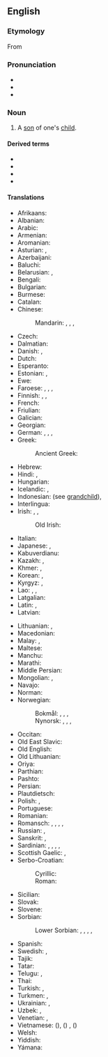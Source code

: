 ==English==

===Etymology===
From {{prefix|en|grand|son}}

===Pronunciation===
* {{IPA|en|/ˈɡɹæn(d)sʌn/}}
* {{audio|en|en-us-grandson.ogg|Audio (US)}}
* {{hyphenation|en|grand|son}}

===Noun===
{{en-noun}}

# A [[son]] of one's [[child]].
#: {{syn|en|grandboy}}
#: {{cot|en|granddaughter}}
#: {{ant|en|grandmother|grandfather}}
#: {{hyper|en|grandchild}}

====Derived terms====
* {{l|en|grandson-in-law}}
* {{l|en|great-grandson}}
* {{l|en|great-great-grandson}}
* {{l|en|stepgrandson}}

====Translations====
{{trans-top|son of one's child}}
* Afrikaans: {{t+|af|kleinseun}}
* Albanian: {{t+|sq|nip|m}}
* Arabic: {{t|ar|حَفِيد|m}}
* Armenian: {{t+|hy|թոռ}}
* Aromanian: {{t|rup|nipot|m}}
* Asturian: {{t+|ast|ñetu|m}}, {{t+|ast|nietu|m}}
* Azerbaijani: {{t+|az|nəvə}}
* Baluchi: {{t|bal|نواسغ|tr=nawāsağ}}
* Belarusian: {{t|be|уну́к|m}}, {{t|be|ўнук|m}}
* Bengali: {{t|bn|নাতি|m}}
* Bulgarian: {{t+|bg|внук|m}}
* Burmese: {{t+|my|မြေး}}
* Catalan: {{t+|ca|nét|m}}
* Chinese:
*: Mandarin: {{t+|cmn|孫子}}, {{t+|cmn|孙子|tr=sūnzi}}, {{qualifier|daughter's son}} {{t+|cmn|外孫}}, {{t+|cmn|外孙|tr=wàisūn}}
* Czech: {{t+|cs|vnuk|m}}
* Dalmatian: {{t|dlm|nepaut|m}}
* Danish: {{t+|da|sønnesøn|c}} {{qualifier|son's son}}, {{t+|da|dattersøn|c}} {{qualifier|daughter's son}}
* Dutch: {{t+|nl|kleinzoon|m}}
* Esperanto: {{t+|eo|nepo}}
* Estonian: {{t|et|pojapoeg}}, {{t|et|tütrepoeg}}
* Ewe: {{t|ee|tɔgbuiyɔviŋutsu}}
* Faroese: {{t|fo|abbasonur}} {{qualifier|grandfather's grandson}}, {{t|fo|ommusonur}} {{qualifier|grandmother's grandson}}, {{t|fo|sonarsonur}} {{qualifier|son's son}}, {{t|fo|dóttursonur}} {{qualifier|daughter's son}}
* Finnish: {{t|fi|pojanpoika}}, {{t|fi|tyttärenpoika}}, {{t+|fi|lapsenlapsi}}
* French: {{t+|fr|petit-fils|m}}
* Friulian: {{t|fur|nevôt|m}}
* Galician: {{t+|gl|neto|m}}
* Georgian: {{t+|ka|შვილიშვილი}}
* German: {{t+|de|Enkelsohn|m}}, {{t+|de|Enkel|m}}, {{t+|de|Großsohn|m}}, {{t+|de|Grosssohn|m}} {{qualifier|Switzerland & Liechtenstein}}
* Greek: {{t+|el|εγγονός|m}}
*: Ancient Greek: {{t|grc|υἱωνός|m}}
* Hebrew: {{t+|he|נֶכֶד|m|tr=nekhed}}
* Hindi: {{t+|hi|पोता|m}}, {{t+|hi|नवासा}}
* Hungarian: {{t+|hu|unoka}}
* Icelandic: {{t+|is|sonarsonur|m}}, {{t+|is|barnabarn|n}} {{qualifier|grandchild}}
* Indonesian: (see [[grandchild]]), {{t+|id|cucu}}
* Interlingua: {{t|ia|granfilio}}
* Irish: {{t|ga|ó|m}}, {{qualifier|son’s son}} {{t|ga|[[mac]] [[mac|mic]]|m}}, {{qualifier|daughter’s son}} {{t|ga|[[mac]] [[iníne]]|m}}
*: Old Irish: {{t|sga|úa|m}}
* Italian: {{t+|it|nipote|m}}
* Japanese: {{t+|ja|孫息子|tr=まごむすこ, magomusuko}}, {{t+|ja|孫|tr=まご, mago}} {{qualifier|grandchild}}
* Kabuverdianu: {{t|kea|nétu}}
* Kazakh: {{t+|kk|немере}}, {{t|kk|ер немере}}
* Khmer: {{t|km|ចៅប្រុស|tr=chav proh}}, {{t|km|នត្តាប្រុស|tr=noattaa proh}}
* Korean: {{t+|ko|손자}}, {{t|ko|외손자}} {{qualifier|daughter's son}}
* Kyrgyz: {{t|ky|мемире}}, {{t|ky|небире}}
* Lao: {{t|lo|ນັດດາ}}, {{t|lo|ຫລານ}}, {{t|lo|ຫລານຊາຍ}}
* Latgalian: {{t|ltg|unuks|m}}
* Latin: {{t+|la|nepōs|m}} {{qualifier|Classical}}, {{t|la|prōfīlius|m}} {{qualifier|Mediaeval}}
* Latvian: {{t|lv|mazdēls|m}}
{{trans-mid}}
* Lithuanian: {{t|lt|vaikaitis|m}}, {{t|lt|anūkas|m}}
* Macedonian: {{t|mk|внук|m}}
* Malay: {{t|ms|cucu lelaki}}, {{t+|ms|cucu}}
* Maltese: {{t|mt|neputi|m}}
* Manchu: {{t|mnc|ᠣᠮᠣᠯᠣ}}
* Marathi: {{t|mr|नातू|m}}
* Middle Persian: {{t|pal|𐭭𐭯𐭩|ts=nab}}
* Mongolian: {{t|mn|ач хүү}}, {{t|mn|зээ хүү}}
* Navajo: {{t|nv|hatsóí ashkiígíí}}
* Norman: {{t|nrf|p'tit-fis|m}} {{qualifier|Jersey}}
* Norwegian:
*: Bokmål: {{t|nb|sønnesønn|m}} {{qualifier|son's son}}, {{t|nb|dattersønn|m}} {{qualifier|daughter's son}}, {{t|nb|sønnebarn|n}} {{qualifier|son's child}}, {{t|nb|datterbarn|n}} {{qualifier|daughter's child}}
*: Nynorsk: {{t|nn|soneson|m}} {{qualifier|son's son}}, {{t|nn|dotterson}} {{qualifier|daughter's son}}, {{t|nn|sonebarn|n}} {{qualifier|son's child}}, {{t|nn|dotterbarn|n}} {{qualifier|daughter's child}}
* Occitan: {{t+|oc|felen|m}}
* Old East Slavic: {{t|orv|вънукъ|m}}
* Old English: {{t|ang|sunsunu|m}}
* Old Lithuanian: {{t|olt|nepuotis|m|f}}
* Oriya: {{t+|or|ନାତି}}
* Parthian: {{t|xpr|𐭐𐭅𐭇𐭓𐭉𐭐𐭅𐭇𐭓|ts=puhr-i-puhr}} {{qualifier|son's son}}
* Pashto: {{t+|ps|لمسی|m|tr=lmasay}}
* Persian: {{t+|fa|نوه|tr=nave}}
* Plautdietsch: {{t|pdt|Grootsän|m}}
* Polish: {{t+|pl|wnuk|m-pr}}, {{t+|pl|wnuczek|m-pr}} {{qualifier|diminutive}}
* Portuguese: {{t+|pt|neto|m}}
* Romanian: {{t+|ro|nepot}}
* Romansch: {{t|rm|biadi|m}}, {{t|rm|bieadi|m}}, {{t|rm|beadi|m}}, {{t|rm|abiedi|m}}, {{t|rm|abiadi|m}}
* Russian: {{t+|ru|внук|m}}, {{t+|ru|внучо́к|m}} {{qualifier|diminutive}}
* Sanskrit: {{t+|sa|पौत्र|m}}, {{t+|sa|नपात्|m}}
* Sardinian: {{t|sc|nabodi|m}}, {{t|sc|nebode|m}}, {{t|sc|nebodi|m}}, {{t|sc|nepode|m}}, {{t|sc|nepote|m}}
* Scottish Gaelic: {{t+|gd|mac-mic|m}}, {{t|gd|mac-ighne|m}} {{qualifier|daughter's son}}
* Serbo-Croatian:
*: Cyrillic: {{t|sh|у̀нук|m}}
*: Roman: {{t+|sh|ùnuk|m}}
* Sicilian: {{t+|scn|niputi|m}}
* Slovak: {{t|sk|vnuk|m}}
* Slovene: {{t+|sl|vnuk|m}}
* Sorbian:
*: Lower Sorbian: {{qualifier|son’s son}} {{t|dsb|[[syn]]a [[syn]]|m}}, {{qualifier|son’s son}} {{t|dsb|[[synowy]] [[syn]]|m}}, {{qualifier|daughter’s son}} {{t|dsb|[[źowka|źowki]] [[syn]]|m}}, {{qualifier|daughter’s son}} {{t|dsb|[[źowcyny]] [[syn]]}}, {{qualifier|either son’s or daughter’s son}} {{t|dsb|źiśisyn|m}}
* Spanish: {{t+|es|nieto|m}}
* Swedish: {{t+|sv|sonson|c}} {{qualifier|son's son}}, {{t+|sv|dotterson|c}} {{qualifier|daughter's son}}
* Tajik: {{t|tg|набера}}
* Tatar: {{t+|tt|онык}}
* Telugu: {{t+|te|మనుమడు}}, {{t+|te|పౌత్రుడు}}
* Thai: {{t|th|หลานชาย}}
* Turkish: {{t|tr|erkek torun}}, {{t+|tr|torun}}
* Turkmen: {{t|tk|ogul agtyk}}, {{t+|tk|agtyk}}
* Ukrainian: {{t+|uk|ону́к|m}}, {{t+|uk|внук|m}}
* Uzbek: {{t+|uz|nabira}}, {{t+|uz|nevara}}
* Venetian: {{t|vec|neodo|m}}, {{t|vec|nevódo|m}}
* Vietnamese: {{t|vi|cháu trai}} ({{t|vi|𡥙𤳇}}), {{t|vi|cháu nội}} ({{t|vi|𡥙内}}) {{qualifier|son's son}}, {{t|vi|cháu ngoại}} ({{t|vi|𡥙外}}) {{qualifier|daughter's son}}
* Welsh: {{t+|cy|ŵyr|m}}
* Yiddish: {{t|yi|גראַנסאַן|m}}
* Yámana: {{t|yag|makutsa}}
{{trans-bottom}}

{{c|en|Male family members}}